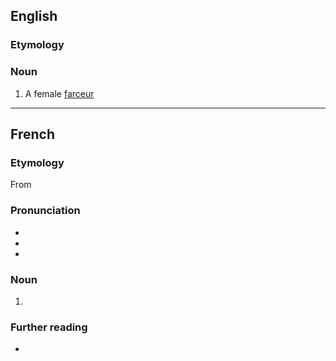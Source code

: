 ==English==

===Etymology===
{{etyl|fr|en}}

===Noun===
{{en-noun}}

# A female [[farceur]]

----

==French==

===Etymology===
From {{suffix|fr|farcer|euse|t1=to mock|t2=-ess|pos2=feminine noun-forming suffix}}

===Pronunciation===
* {{fr-IPA}}
* {{rhymes|fr|øz}}
* {{audio|fr|LL-Q150 (fra)-WikiLucas00-farceuse.wav|Audio}}

===Noun===
{{fr-noun|f}}

# {{female equivalent of|fr|farceur}}

===Further reading===
* {{R:TLFi}}